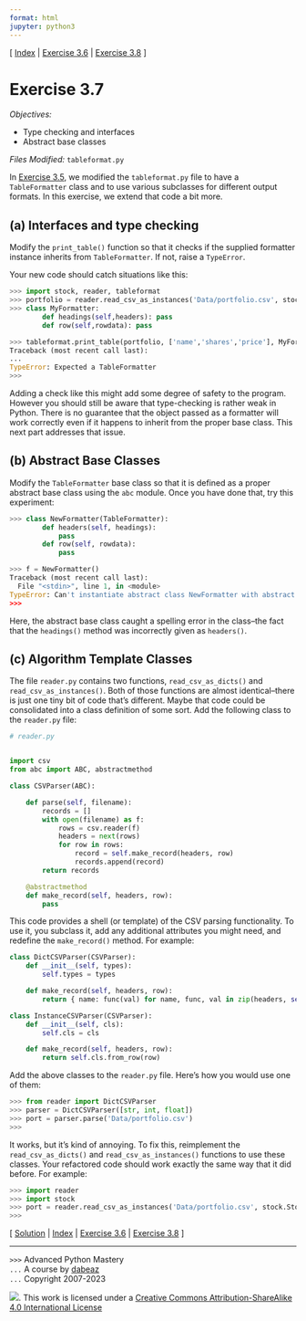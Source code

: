 ```yaml
---
format: html
jupyter: python3
---
```

\[ [Index](index.md) | [Exercise 3.6](ex3_6.md) | [Exercise 3.8](ex3_8.md) \]

# Exercise 3.7

*Objectives:*

- Type checking and interfaces
- Abstract base classes

*Files Modified:* `tableformat.py`

In [Exercise 3.5](ex3_5.md), we modified the `tableformat.py` file to have a `TableFormatter`
class and to use various subclasses for different output formats.  In this exercise, we extend that
code a bit more.

## (a) Interfaces and type checking

Modify the `print_table()` function  so that it checks if the
supplied formatter instance inherits from `TableFormatter`.  If
not, raise a `TypeError`.

Your new code should catch situations like this:

```python
>>> import stock, reader, tableformat
>>> portfolio = reader.read_csv_as_instances('Data/portfolio.csv', stock.Stock)
>>> class MyFormatter:
        def headings(self,headers): pass
        def row(self,rowdata): pass

>>> tableformat.print_table(portfolio, ['name','shares','price'], MyFormatter())
Traceback (most recent call last):
...
TypeError: Expected a TableFormatter
>>> 
```

Adding a check like this might add some degree of safety to the program.   However you should
still be aware that type-checking is rather weak in Python.  There is no guarantee that the
object passed as a formatter will work correctly even if it happens to inherit from the
proper base class.  This next part addresses that issue.

## (b) Abstract Base Classes

Modify the `TableFormatter` base class so that it is defined as a proper
abstract base class using the `abc` module.   Once you have done that, try
this experiment:

```python
>>> class NewFormatter(TableFormatter):
        def headers(self, headings):
            pass
        def row(self, rowdata):
            pass

>>> f = NewFormatter()
Traceback (most recent call last):
  File "<stdin>", line 1, in <module>
TypeError: Can't instantiate abstract class NewFormatter with abstract methods headings
>>> 
```

Here, the abstract base class caught a spelling error in the class--the fact that
the `headings()` method was incorrectly given as `headers()`.

## (c) Algorithm Template Classes

The file `reader.py` contains two functions, `read_csv_as_dicts()` and `read_csv_as_instances()`.
Both of those functions are almost identical--there is just one tiny bit of code that's
different.  Maybe that code could be consolidated into a class definition of some sort.
Add the following class to the `reader.py` file:

```python
# reader.py


import csv
from abc import ABC, abstractmethod

class CSVParser(ABC):

    def parse(self, filename):
        records = []
        with open(filename) as f:
            rows = csv.reader(f)
            headers = next(rows)
            for row in rows:
                record = self.make_record(headers, row)
                records.append(record)
        return records

    @abstractmethod
    def make_record(self, headers, row):
        pass
```

This code provides a shell (or template) of the CSV parsing functionality.   To use it, you subclass it, add
any additional attributes you might need, and redefine the `make_record()` method. For example:

```python
class DictCSVParser(CSVParser):
    def __init__(self, types):
        self.types = types

    def make_record(self, headers, row):
        return { name: func(val) for name, func, val in zip(headers, self.types, row) }

class InstanceCSVParser(CSVParser):
    def __init__(self, cls):
        self.cls = cls

    def make_record(self, headers, row):
        return self.cls.from_row(row)
```

Add the above classes to the `reader.py` file.  Here's how you would use one of them:

```python
>>> from reader import DictCSVParser
>>> parser = DictCSVParser([str, int, float])
>>> port = parser.parse('Data/portfolio.csv')
>>>
```

It works, but it's kind of annoying.  To fix this, reimplement the `read_csv_as_dicts()` and
`read_csv_as_instances()` functions to use these classes.   Your refactored code should work
exactly the same way that it did before.  For example:

```python
>>> import reader
>>> import stock
>>> port = reader.read_csv_as_instances('Data/portfolio.csv', stock.Stock)
>>>
```

\[ [Solution](soln3_7.md) | [Index](index.md) | [Exercise 3.6](ex3_6.md) | [Exercise 3.8](ex3_8.md) \]

----
`>>>` Advanced Python Mastery  
`...` A course by [dabeaz](https://www.dabeaz.com)  
`...` Copyright 2007-2023  

![](https://i.creativecommons.org/l/by-sa/4.0/88x31.png). This work is licensed under a [Creative Commons Attribution-ShareAlike 4.0 International License](http://creativecommons.org/licenses/by-sa/4.0/)
